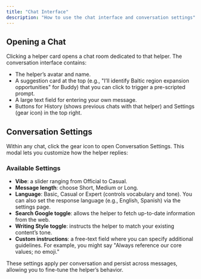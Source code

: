 ```yaml
---
title: "Chat Interface"
description: "How to use the chat interface and conversation settings"
---
```



## Opening a Chat

Clicking a helper card opens a chat room dedicated to that helper. The conversation interface contains:

- The helper’s avatar and name.
- A suggestion card at the top (e.g., "I’ll identify Baltic region expansion opportunities" for Buddy) that you can click to trigger a pre-scripted prompt.
- A large text field for entering your own message.
- Buttons for History (shows previous chats with that helper) and Settings (gear icon) in the top right.

## Conversation Settings

Within any chat, click the gear icon to open Conversation Settings. This modal lets you customize how the helper replies:

### Available Settings

- **Vibe**: a slider ranging from Official to Casual.
- **Message length**: choose Short, Medium or Long.
- **Language**: Basic, Casual or Expert (controls vocabulary and tone). You can also set the response language (e.g., English, Spanish) via the settings page.
- **Search Google toggle**: allows the helper to fetch up-to-date information from the web.
- **Writing Style toggle**: instructs the helper to match your existing content’s tone.
- **Custom instructions**: a free-text field where you can specify additional guidelines. For example, you might say "Always reference our core values; no emoji."

These settings apply per conversation and persist across messages, allowing you to fine-tune the helper’s behavior.